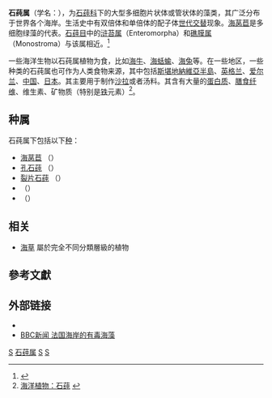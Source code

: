 {{Automatic taxobox
| taxon = Ulva
| image = Ulva lactuca - Sowerby.jpg
| image_caption = 
| authority = [[Linnaeus|Linnaeus]], 1753 
| subdivision_ranks = 物種
| subdivision = 见正文
}}

'''石莼属'''（学名：''{{lang|la|Ulva}}''），为[[石莼科|石莼科]]下的大型多细胞片状体或管状体的藻类，其广泛分布于世界各个海岸。生活史中有双倍体和单倍体的配子体[[世代交替|世代交替]]现象。[[海莴苣|海莴苣]]是多细胞绿藻的代表。[[石莼目|石莼目]]中的[[浒苔属|浒苔属]]（Enteromorpha）和[[礁膜属|礁膜属]]（Monostroma）与该属相近。<ref>{{cite book|author1=吴相钰|author2=陈守良 |author3=葛明德 |title=陈阅增普通生物学|url=https://archive.org/details/chenyuezengputon0004unse|edition=4|year=2014|publisher=高等教育出版社|isbn=9787040396317}}</ref>

一些海洋生物以石莼属植物为食，比如[[海牛|海牛]]、[[海蛞蝓|海蛞蝓]]、[[海兔|海兔]]等。在一些地区，一些种类的石莼属也可作为人类食物来源，其中包括[[斯堪地納維亞半島|斯堪地納維亞半島]]、[[英格兰|英格兰]]、[[爱尔兰|爱尔兰]]、[[中国|中国]]、[[日本|日本]]。其主要用于制作[[沙拉|沙拉]]或者汤料。其含有大量的[[蛋白质|蛋白质]]、[[膳食纤维|膳食纤维]]、维生素、矿物质（特别是[[铁|铁]]元素）<ref>[http://www.mbari.org/staff/conn/botany/greens/anna/frontpages/default.htm 海洋植物：石莼] {{Wayback|url=http://www.mbari.org/staff/conn/botany/greens/anna/frontpages/default.htm |date=20110516104905 }}</ref>。

==种属==
石莼属下包括以下[[种|种]]：
* [[海莴苣|海莴苣]] （''{{lang|la|Ulva lactuca}}''）
* [[孔石莼|孔石莼]] （''{{lang|la|Ulva pertusa}}''） 
* [[裂片石莼|裂片石莼]] （''{{lang|la|Ulva fasciata}}''） 
* （''{{lang|la|Ulva rigida}}''） 
* （''{{lang|la|Ulva linza}}''）

== 相关 ==
* [[海草|海草]] 屬於完全不同分類層級的植物

==參考文獻==
{{reflist}}

==外部链接==
* {{cite web |url=http://www.algaebase.org/GeneraDetail.lasso?genus_id=33 |work=AlgaeBase |title=''Ulva'' Linnaeus 1753: 1163 |author=C. Tanner & Robert Wilkes |date=2005-02-17 |accessdate=2010-01-19 |archive-date=2007-02-10 |archive-url=https://web.archive.org/web/20070210063958/http://www.algaebase.org/GeneraDetail.lasso?genus_id=33 |dead-url=no }}
* [http://news.bbc.co.uk/2/hi/europe/8195180.stm BBC新闻 法国海岸的有毒海藻] {{Wayback|url=http://news.bbc.co.uk/2/hi/europe/8195180.stm |date=20090814163834 }}

{{Authority control}}
{{Taxonbar|from=Q1109330}}

[[Category:石莼科|S]]
[[Category:石莼属|]]
[[Category:可食用藻類|S]]
[[Category:卡尔·林奈命名的生物分类|S]]